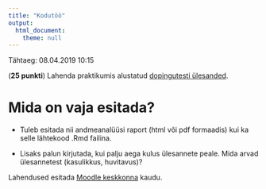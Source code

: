 ```yaml
---
title: "Kodutöö"
output: 
  html_document:
    theme: null
---
```


Tähtaeg: 08.04.2019 10:15


(**25 punkti**) Lahenda praktikumis alustatud [dopingutesti ülesanded](../praktikum8_doping).


# Mida on vaja esitada?

* Tuleb esitada nii andmeanalüüsi raport (html või pdf formaadis) kui ka selle lähtekood .Rmd failina.

* Lisaks palun kirjutada, kui palju aega kulus ülesannete peale. Mida arvad ülesannetest (kasulikkus, huvitavus)?


Lahendused esitada [Moodle keskkonna](https://moodle.ut.ee/course/view.php?id=8013#section-1) kaudu.
